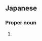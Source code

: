 ==Japanese==
{{ja-kanjitab|ゆ|み}}

===Proper noun===
{{ja-pos|proper|ゆみ}}

# {{given name|female|lang=ja|sort=ゆみ}}